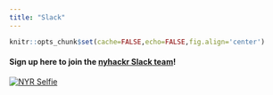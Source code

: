 ```yaml
---
title: "Slack"
---
```


<style type="text/css">
div#sign-up-here-to-join-the-nyhackr-slack-team img {
    padding-top: 1.5em;
}
</style>

```r
knitr::opts_chunk$set(cache=FALSE,echo=FALSE,fig.align='center')
```

#### Sign up here to join the [nyhackr Slack team](https://join.slack.com/t/nyhackr/shared_invite/zt-ec9zpv85-RT0JTd5fiKxLgo5mGSOriA)!

[![NYR Selfie](images/R-Conference-Selfie.jpg "NYR Selfie")](https://join.slack.com/t/nyhackr/shared_invite/zt-ec9zpv85-RT0JTd5fiKxLgo5mGSOriA)
